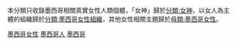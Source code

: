 本分類只收錄墨西哥相關真實女性人類個體，「女神」歸於[[:分類:女神|分類:女神]]，以女人為主體的組織歸於[[:分類:墨西哥女性組織|分類:墨西哥女性組織]]，其他女性相關主題歸於[[:分類:女性|母類:墨西哥女性]]。

[[Category:墨西哥女性|]]
[[Category:墨西哥人|]]
[[Category:各國女性人物|墨西哥]]